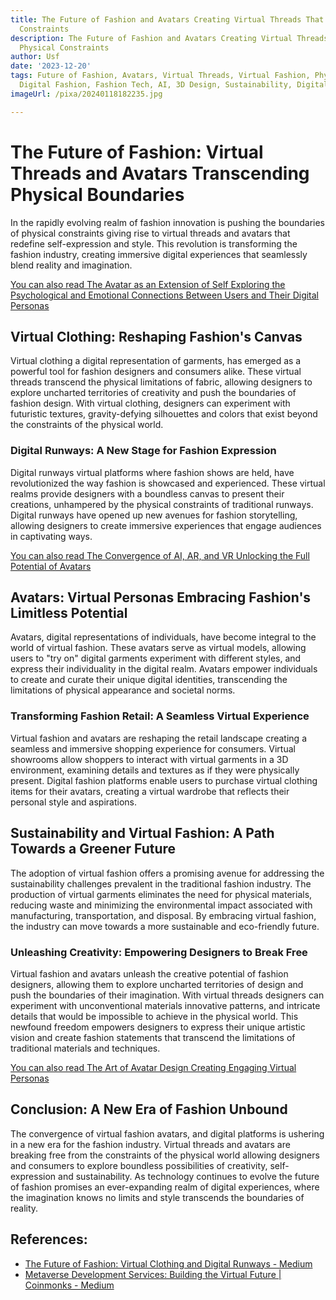 ```yaml
---
title: The Future of Fashion and Avatars Creating Virtual Threads That Transcend Physical
  Constraints
description: The Future of Fashion and Avatars Creating Virtual Threads That Transcend
  Physical Constraints
author: Usf
date: '2023-12-20'
tags: Future of Fashion, Avatars, Virtual Threads, Virtual Fashion, Physical Constraints,
  Digital Fashion, Fashion Tech, AI, 3D Design, Sustainability, Digital Couture
imageUrl: /pixa/20240118182235.jpg

---
```

# The Future of Fashion: Virtual Threads and Avatars Transcending Physical Boundaries

In the rapidly evolving  realm of fashion innovation is pushing the boundaries of physical constraints giving rise to  virtual threads and  avatars that redefine self-expression and style. This revolution is transforming the fashion industry, creating immersive digital  experiences that seamlessly blend reality and imagination.

[You can also read The Avatar as an Extension of Self Exploring the  Psychological and Emotional Connections Between Users and Their Digital Personas](The%20Avatar%20as%20an%20Extension%20of%20Self%20Exploring%20the%20Psychological%20and%20Emotional%20Connections%20Between%20Users%20and%20Their%20Digital%20Personas)


## Virtual Clothing: Reshaping Fashion's Canvas

Virtual clothing a digital representation of  garments, has emerged as a powerful tool  for fashion designers and consumers alike. These virtual threads transcend the physical limitations of fabric, allowing designers to explore  uncharted territories  of creativity and push the boundaries of fashion design.  With  virtual clothing, designers  can experiment with futuristic textures, gravity-defying silhouettes and colors that exist beyond the  constraints of the physical world.

### Digital Runways: A New Stage for Fashion Expression

Digital runways virtual platforms where fashion shows  are held, have revolutionized the way fashion is showcased and experienced. These virtual realms provide designers with a  boundless canvas to present  their creations, unhampered by the physical constraints of traditional runways. Digital runways have opened up new avenues for fashion storytelling, allowing designers to create immersive experiences that engage audiences in captivating ways.

[You can also read The Convergence of AI,  AR, and VR  Unlocking  the Full Potential of Avatars](The%20Convergence%20of%20AI%2C%20AR%2C%20and%20VR%20Unlocking%20the%20Full%20Potential%20of%20Avatars)


## Avatars: Virtual Personas Embracing Fashion's Limitless Potential

Avatars, digital representations of individuals,  have  become integral to the world of virtual fashion. These avatars serve as virtual  models, allowing users to  "try on"  digital garments experiment with different  styles, and express their individuality in the digital  realm. Avatars  empower individuals to create and curate their unique digital identities, transcending the  limitations of physical appearance and  societal norms.

### Transforming Fashion Retail: A  Seamless Virtual Experience

Virtual fashion and avatars are reshaping the  retail landscape creating a seamless and immersive shopping experience for  consumers. Virtual showrooms allow shoppers to interact with virtual garments in a 3D environment, examining  details  and textures  as if they were physically  present. Digital fashion platforms enable users to purchase virtual clothing  items for their avatars, creating  a virtual wardrobe that reflects their personal style and  aspirations.

## Sustainability and Virtual Fashion: A Path Towards a Greener Future

The adoption of virtual fashion  offers a promising avenue for addressing the sustainability challenges prevalent in the traditional fashion industry. The production of virtual garments eliminates the need for physical materials, reducing waste and minimizing the environmental  impact associated with manufacturing, transportation, and  disposal. By embracing virtual fashion, the industry can move towards  a  more  sustainable and eco-friendly future.

### Unleashing Creativity: Empowering Designers to Break Free

Virtual fashion and avatars  unleash the  creative potential of fashion designers, allowing them to explore uncharted territories of design and push the boundaries of their imagination. With virtual threads designers can experiment with unconventional materials innovative patterns, and intricate details that would be impossible to achieve in the physical world. This newfound freedom empowers designers to  express their unique artistic vision and create fashion statements that transcend the limitations of traditional materials  and techniques.

[You can also read The Art of Avatar  Design Creating Engaging Virtual Personas](The%20Art%20of%20Avatar%20Design%20Creating%20Engaging%20Virtual%20Personas)


## Conclusion: A New Era of Fashion  Unbound

The  convergence of virtual fashion avatars, and digital  platforms is ushering in a new era for the fashion industry. Virtual threads and avatars are breaking free from the constraints of the physical world  allowing designers and consumers to explore boundless possibilities of creativity, self-expression and sustainability. As technology continues  to  evolve the future of fashion promises an  ever-expanding realm of  digital experiences, where the imagination knows no  limits and style  transcends the boundaries of reality.

## References:
- [The Future of Fashion: Virtual Clothing and Digital Runways - Medium](https://medium.com/@thetrendatlas/the-future-of-fashion-virtual-clothing-and-digital-runways-d5bc07acc47c)
- [Metaverse Development Services: Building the Virtual Future | Coinmonks - Medium](https://medium.com/coinmonks/metaverse-development-services-building-the-future-db1a651416df)
